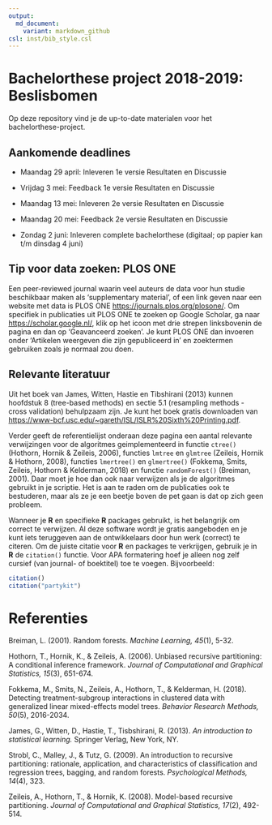 ```yaml
---
output:
  md_document:
    variant: markdown_github
csl: inst/bib_style.csl
---
```


# Bachelorthese project 2018-2019: Beslisbomen

Op deze repository vind je de up-to-date materialen voor het bachelorthese-project.

## Aankomende deadlines

* Maandag 29 april: Inleveren 1e versie Resultaten en Discussie

* Vrijdag 3 mei: Feedback 1e versie Resultaten en Discussie

* Maandag 13 mei: Inleveren 2e versie Resultaten en Discussie

* Maandag 20 mei: Feedback 2e versie Resultaten en Discussie

* Zondag 2 juni: Inleveren complete bachelorthese (digitaal; op papier kan t/m dinsdag 4 juni)



## Tip voor data zoeken: PLOS ONE

Een peer-reviewed journal waarin veel auteurs de data voor hun studie beschikbaar maken als 'supplementary material', of een link geven naar een website met data is PLOS ONE <https://journals.plos.org/plosone/>. Om specifiek in publicaties uit PLOS ONE te zoeken op Google Scholar, ga naar <https://scholar.google.nl/>, klik op het icoon met drie strepen linksbovenin de pagina en dan op 'Geavanceerd zoeken'. Je kunt PLOS ONE dan invoeren onder 'Artikelen weergeven die zijn gepubliceerd in' en zoektermen gebruiken zoals je normaal zou doen.


## Relevante literatuur

Uit het boek van James, Witten, Hastie en Tibshirani (2013) kunnen hoofdstuk 8 (tree-based methods) en sectie 5.1 (resampling methods - cross validation) behulpzaam zijn. Je kunt het boek gratis downloaden van <https://www-bcf.usc.edu/~gareth/ISL/ISLR%20Sixth%20Printing.pdf>.

Verder geeft de referentielijst onderaan deze pagina een aantal relevante verwijzingen voor de algoritmes geimplementeerd in functie `ctree()` (Hothorn, Hornik & Zeileis, 2006), functies `lmtree` en `glmtree` (Zeileis, Hornik & Hothorn, 2008), functies `lmertree()` en `glmertree()` (Fokkema, Smits, Zeileis, Hothorn & Kelderman, 2018) en functie `randomForest()` (Breiman, 2001). Daar moet je hoe dan ook naar verwijzen als je de algoritmes gebruikt in je scriptie. Het is aan te raden om de publicaties ook te bestuderen, maar als ze je een beetje boven de pet gaan is dat op zich geen probleem.

Wanneer je **R** en specifieke **R** packages gebruikt, is het belangrijk om correct te verwijzen. Al deze software wordt je gratis aangeboden en je kunt iets teruggeven aan de ontwikkelaars door hun werk (correct) te citeren. Om de juiste citatie voor **R** en packages te verkrijgen, gebruik je in **R** de `citation()` functie. Voor APA formatering hoef je alleen nog zelf cursief (van journal- of boektitel) toe te voegen. Bijvoorbeeld:

```r
citation()
citation("partykit")
```


# Referenties

Breiman, L. (2001). Random forests. *Machine Learning, 45*(1), 5-32.

Hothorn, T., Hornik, K., & Zeileis, A. (2006). Unbiased recursive partitioning: A conditional inference framework. *Journal of Computational and Graphical Statistics, 15*(3), 651-674.

Fokkema, M., Smits, N., Zeileis, A., Hothorn, T., & Kelderman, H. (2018). Detecting treatment-subgroup interactions in clustered data with generalized linear mixed-effects model trees. *Behavior Research Methods, 50*(5), 2016-2034.

James, G., Witten, D., Hastie, T., Tisbshirani, R. (2013). *An introduction to statistical learning.* Springer Verlag, New York, NY.

Strobl, C., Malley, J., & Tutz, G. (2009). An introduction to recursive partitioning: rationale, application, and characteristics of classification and regression trees, bagging, and random forests. *Psychological Methods, 14*(4), 323.

Zeileis, A., Hothorn, T., & Hornik, K. (2008). Model-based recursive partitioning. *Journal of Computational and Graphical Statistics, 17*(2), 492-514.
